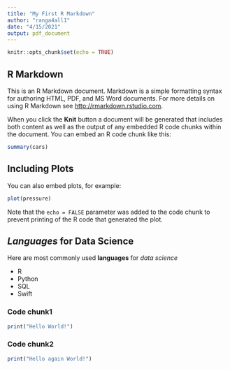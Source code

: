 ```yaml
---
title: "My First R Markdown"
author: "ranga4all1"
date: "4/15/2021"
output: pdf_document
---
```


```r
knitr::opts_chunk$set(echo = TRUE)
```

## R Markdown

This is an R Markdown document. Markdown is a simple formatting syntax for authoring HTML, PDF, and MS Word documents. For more details on using R Markdown see <http://rmarkdown.rstudio.com>.

When you click the **Knit** button a document will be generated that includes both content as well as the output of any embedded R code chunks within the document. You can embed an R code chunk like this:

```r
summary(cars)
```

## Including Plots

You can also embed plots, for example:

```r
plot(pressure)
```

Note that the `echo = FALSE` parameter was added to the code chunk to prevent printing of the R code that generated the plot.

## *Languages* for Data Science

Here are most commonly used **languages** for *data science*

- R  
- Python  
- SQL  
- Swift  

### Code chunk1

```r
print("Hello World!")
```

### Code chunk2

```r
print("Hello again World!")
```


